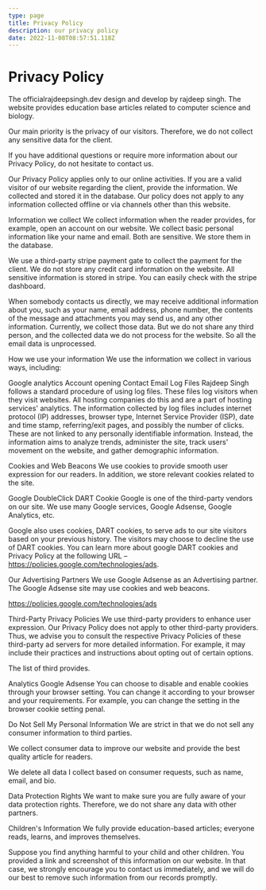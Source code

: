 ```yaml
---
type: page
title: Privacy Policy
description: our privacy policy
date: 2022-11-08T08:57:51.118Z
---
```

# Privacy Policy
The officialrajdeepsingh.dev design and develop by rajdeep singh. The website provides education base articles related to computer science and biology.

Our main priority is the privacy of our visitors. Therefore, we do not collect any sensitive data for the client.

If you have additional questions or require more information about our Privacy Policy, do not hesitate to contact us.

Our Privacy Policy applies only to our online activities. If you are a valid visitor of our website regarding the client, provide the information. We collected and stored it in the database. Our policy does not apply to any information collected offline or via channels other than this website.

Information we collect
We collect information when the reader provides, for example, open an account on our website. We collect basic personal information like your name and email. Both are sensitive. We store them in the database.

We use a third-party stripe payment gate to collect the payment for the client. We do not store any credit card information on the website. All sensitive information is stored in stripe. You can easily check with the stripe dashboard.

When somebody contacts us directly, we may receive additional information about you, such as your name, email address, phone number, the contents of the message and attachments you may send us, and any other information. Currently, we collect those data. But we do not share any third person, and the collected data we do not process for the website. So all the email data is unprocessed.

How we use your information
We use the information we collect in various ways, including:

Google analytics
Account opening
Contact Email
Log Files
Rajdeep Singh follows a standard procedure of using log files. These files log visitors when they visit websites. All hosting companies do this and are a part of hosting services' analytics. The information collected by log files includes internet protocol (IP) addresses, browser type, Internet Service Provider (ISP), date and time stamp, referring/exit pages, and possibly the number of clicks. These are not linked to any personally identifiable information. Instead, the information aims to analyze trends, administer the site, track users' movement on the website, and gather demographic information.

Cookies and Web Beacons
We use cookies to provide smooth user expression for our readers. In addition, we store relevant cookies related to the site.

Google DoubleClick DART Cookie
Google is one of the third-party vendors on our site. We use many Google services, Google Adsense, Google Analytics, etc.

Google also uses cookies, DART cookies, to serve ads to our site visitors based on your previous history. The visitors may choose to decline the use of DART cookies. You can learn more about google DART cookies and Privacy Policy at the following URL – https://policies.google.com/technologies/ads.

Our Advertising Partners
We use Google Adsense as an Advertising partner. The Google Adsense site may use cookies and web beacons.

https://policies.google.com/technologies/ads

Third-Party Privacy Policies
We use third-party providers to enhance user expression. Our Privacy Policy does not apply to other third-party providers. Thus, we advise you to consult the respective Privacy Policies of these third-party ad servers for more detailed information. For example, it may include their practices and instructions about opting out of certain options.

The list of third provides.

Analytics
Google Adsense
You can choose to disable and enable cookies through your browser setting. You can change it according to your browser and your requirements. For example, you can change the setting in the browser cookie setting penal.

Do Not Sell My Personal Information
We are strict in that we do not sell any consumer information to third parties.

We collect consumer data to improve our website and provide the best quality article for readers.

We delete all data I collect based on consumer requests, such as name, email, and bio.

Data Protection Rights
We want to make sure you are fully aware of your data protection rights. Therefore, we do not share any data with other partners.

Children's Information
We fully provide education-based articles; everyone reads, learns, and improves themselves.

Suppose you find anything harmful to your child and other children. You provided a link and screenshot of this information on our website. In that case, we strongly encourage you to contact us immediately, and we will do our best to remove such information from our records promptly.

